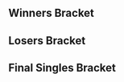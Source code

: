{{DISPLAYTITLE:Poi Poundaz: ''Melee'' Singles Bracket}}{{SetGame|melee}}
{{tabs static
|name1=Overview
|link1=Poi Poundaz/Melee
|name2=Singles Pools
|link2=Poi Poundaz/Melee/Singles Pools
|name3=Singles Bracket
|link3=Poi Poundaz/Melee/Singles Bracket
|name4=Doubles Bracket
|link4=Poi Poundaz/Melee/Doubles Bracket
|This=3
}}
==Winners Bracket==
{{8DEWBracketA
<!-- Quarterfinals -->
|r1m1p1=S2J |r1m1p1flag=us |r1m1p1score=2
|r1m1p2=Shoyo |r1m1p2flag=us |r1m1p2score=0
|r1m1win=1
|r1m1p1char1=cf |r1m1p2char1=fox |r1m1p1stock1=1 |r1m1p2stock1=0 |r1m1win1=1 |r1m1stage1=Fountain of Dreams
|r1m1p1char2=cf |r1m1p2char2=fox |r1m1p1stock2=2 |r1m1p2stock2=0 |r1m1win2=1 |r1m1stage2=Fountain of Dreams
|r1m1date=January 6, 2018
|r1m1details={{BracketMatchDetails|reddit=|comment=|vod=https://www.youtube.com/watch?v=BdUTikqRxbg}}

|r1m2p1=aMSa |r1m2p1flag=jp |r1m2p1score=1
|r1m2p2=Bladewise |r1m2p2flag=us |r1m2p2score=2
|r1m2win=2
|r1m2p1char1=yoshi |r1m2p2char1=peach |r1m2p1stock1=2 |r1m2p2stock1=0 |r1m2win1=1 |r1m2stage1=Battlefield
|r1m2p1char2=yoshi |r1m2p2char2=peach |r1m2p1stock2=0 |r1m2p2stock2=1 |r1m2win2=2 |r1m2stage2=Final Destination
|r1m2p1char3=yoshi |r1m2p2char3=peach |r1m2p1stock3=0 |r1m2p2stock3=1 |r1m2win3=2 |r1m2stage3=Pokémon Stadium
|r1m2date=January 6, 2018
|r1m2details={{BracketMatchDetails|reddit=|comment=|vod=https://www.youtube.com/watch?v=s46_sAjtKh4}}

|r1m3p1=Lucky |r1m3p1flag=us |r1m3p1score=2
|r1m3p2=FireflyHI |r1m3p2flag=us |r1m3p2score=0
|r1m3win=1
|r1m3p1char1=fox |r1m3p2char1=fox |r1m3p1stock1=3 |r1m3p2stock1=0 |r1m3win1=1 |r1m3stage1=Battlefield
|r1m3p1char2=fox |r1m3p2char2=fox |r1m3p1stock2=2 |r1m3p2stock2=0 |r1m3win2=1 |r1m3stage2=Pokémon Stadium
|r1m3date=January 6, 2018
|r1m3details={{BracketMatchDetails|reddit=|comment=|vod=https://www.youtube.com/watch?v=2_YxbiKdGi4}}

|r1m4p1=HugS |r1m4p1flag=us |r1m4p1score=2
|r1m4p2=Ka-Master |r1m4p2flag=us |r1m4p2score=1
|r1m4win=1

<!-- SEMIFINALS -->
|r2m1p1=S2J |r2m1p1flag=us |r2m1p1score=3
|r2m1p2=Bladewise |r2m1p2flag=us |r2m1p2score=1
|r2m1win=1
|r2m1p1char1=cf |r2m1p2char1=peach |r2m1p1stock1=1 |r2m1p2stock1=0 |r2m1win1=1 |r2m1stage1=Battlefield
|r2m1p1char2=cf |r2m1p2char2=peach |r2m1p1stock2=2 |r2m1p2stock2=0 |r2m1win2=1 |r2m1stage2=Final Destination
|r2m1p1char3=cf |r2m1p2char3=peach |r2m1p1stock3=0 |r2m1p2stock3=3 |r2m1win3=2 |r2m1stage3=Final Destination
|r2m1p1char4=cf |r2m1p2char4=peach |r2m1p1stock4=2 |r2m1p2stock4=0 |r2m1win4=1 |r2m1stage4=Pokémon Stadium
|r2m1date=January 6, 2018
|r2m1details={{BracketMatchDetails|reddit=|comment=|vod=https://www.youtube.com/watch?v=NEuR7MCDkFw}}

|r2m2p1=Lucky |r2m2p1flag=us |r2m2p1score=3
|r2m2p2=HugS |r2m2p2flag=us |r2m2p2score=0
|r2m2win=1
|r2m2p1char1=fox |r2m2p2char1=samus |r2m2p1stock1=1 |r2m2p2stock1=0 |r2m2win1=1 |r2m2stage1=Battlefield
|r2m2p1char2=cf |r2m2p2char2=samus |r2m2p1stock2=1 |r2m2p2stock2=0 |r2m2win2=1 |r2m2stage2=Battlefield
|r2m2p1char3=cf |r2m2p2char3=samus |r2m2p1stock3=3 |r2m2p2stock3=0 |r2m2win3=1 |r2m2stage3=Battlefield
|r2m2date=January 6, 2018
|r2m2details={{BracketMatchDetails|reddit=|comment=|vod=https://www.youtube.com/watch?v=VAU6rSHqgH8}}
}}
==Losers Bracket==
{{16DELBracketSmwA
|column-width=190
|tourneylink=Poi Poundaz/Melee
|tourneyname=Poi Poundaz
|l1placement=13-16
|l2placement=9-12
|l3placement=7-8
|l4placement=5-6

<!-- Round 1 -->
|l1m1p1=Rebel |l1m1p1flag=us |l1m1p1score=2
|l1m1p2=Hoff |l1m1p2flag=us |l1m1p2score=1
|l1m1win=1

|l1m2p1=Dirt |l1m2p1flag=us |l1m2p1score=1
|l1m2p2=Team Nick |l1m2p2flag=us |l1m2p2score=2
|l1m2win=2

|l1m3p1=Rustin |l1m3p1flag=us |l1m3p1score=2
|l1m3p2=UWAN |l1m3p2flag=us |l1m3p2score=0
|l1m3win=1

|l1m4p1=Sun |l1m4p1flag=us |l1m4p1score=1
|l1m4p2=Mystery |l1m4p2flag=us |l1m4p2score=2
|l1m4win=2

<!-- Round 2 -->
|l2m1p1=Ka-Master |l2m1p1flag=us |l2m1p1score=2
|l2m1p2=Rebel |l2m1p2flag=us |l2m1p2score=0
|l2m1win=1

|l2m2p1=FireflyHI |l2m2p1flag=us |l2m2p1score=2
|l2m2p2=Team Nick |l2m2p2flag=us |l2m2p2score=0
|l2m2win=1

|l2m3p1=aMSa |l2m3p1flag=jp |l2m3p1score=2
|l2m3p2=Rustin |l2m3p2flag=us |l2m3p2score=0
|l2m3win=1

|l2m4p1=Shoyo |l2m4p1flag=us |l2m4p1score=DQ
|l2m4p2=Mystery |l2m4p2flag=us |l2m4p2score={{win}}
|l2m4win=2

<!-- Round 3 -->
|l3m1p1=Ka-Master |l3m1p1flag=us |l3m1p1score=3
|l3m1p2=FireflyHI |l3m1p2flag=us |l3m1p2score=0
|l3m1win=1
|l3m1p1char1=cf |l3m1p2char1=fox |l3m1p1stock1=1 |l3m1p2stock1=0 |l3m1win1=1 |l3m1stage1=Battlefield
|l3m1p1char2=cf |l3m1p2char2=fox |l3m1p1stock2=1 |l3m1p2stock2=0 |l3m1win2=1 |l3m1stage2=Pokémon Stadium
|l3m1p1char3=cf |l3m1p2char3=fox |l3m1p1stock3=1 |l3m1p2stock3=0 |l3m1win3=1 |l3m1stage3=Battlefield
|l3m1date=January 6, 2018
|l3m1details={{BracketMatchDetails|reddit=|comment=|vod=https://www.youtube.com/watch?v=lI0L5cwDsjM}}

|l3m2p1=aMSa |l3m2p1flag=jp |l3m2p1score=3
|l3m2p2=Mystery |l3m2p2flag=us |l3m2p2score=0
|l3m2win=1
|l3m2p1char1=yoshi |l3m2p2char1=fox |l3m2p1stock1=3 |l3m2p2stock1=0 |l3m2win1=1 |l3m2stage1=Battlefield
|l3m2p1char2=yoshi |l3m2p2char2=puff |l3m2p1stock2=2 |l3m2p2stock2=0 |l3m2win2=1 |l3m2stage2=Dream Land
|l3m2p1char3=yoshi |l3m2p2char3=puff |l3m2p1stock3=2 |l3m2p2stock3=0 |l3m2win3=1 |l3m2stage3=Dream Land
|l3m2date=January 6, 2018
|l3m2details={{BracketMatchDetails|reddit=|comment=|vod=https://www.youtube.com/watch?v=tGch943i5yE}}

<!-- Round 4 -->
|l4m1p1=Bladewise |l4m1p1flag=us |l4m1p1score=3
|l4m1p2=Ka-Master |l4m1p2flag=us |l4m1p2score=2
|l4m1win=1
|l4m1p1char1=peach |l4m1p2char1=cf |l4m1p1stock1=3 |l4m1p2stock1=0 |l4m1win1=1 |l4m1stage1=Battlefield
|l4m1p1char2=peach |l4m1p2char2=luigi |l4m1p1stock2=0 |l4m1p2stock2=2 |l4m1win2=2 |l4m1stage2=Final Destination
|l4m1p1char3=peach |l4m1p2char3=luigi |l4m1p1stock3=2 |l4m1p2stock3=0 |l4m1win3=1 |l4m1stage3=Dream Land
|l4m1p1char4=peach |l4m1p2char4=luigi |l4m1p1stock4=0 |l4m1p2stock4=2 |l4m1win4=2 |l4m1stage4=Fountain of Dreams
|l4m1p1char5=peach |l4m1p2char5=luigi |l4m1p1stock5=1 |l4m1p2stock5=0 |l4m1win5=1 |l4m1stage5=Battlefield
|l4m1date=January 6, 2018
|l4m1details={{BracketMatchDetails|reddit=|comment=|vod=https://www.youtube.com/watch?v=xgWp85fEuSg}}

|l4m2p1=HugS |l4m2p1flag=us |l4m2p1score=3
|l4m2p2=aMSa |l4m2p2flag=jp |l4m2p2score=1
|l4m2win=1
|l4m2p1char1=samus |l4m2p2char1=yoshi |l4m2p1stock1=0 |l4m2p2stock1=3 |l4m2win1=2 |l4m2stage1=Fountain of Dreams
|l4m2p1char2=samus |l4m2p2char2=yoshi |l4m2p1stock2=1 |l4m2p2stock2=0 |l4m2win2=1 |l4m2stage2=Final Destination
|l4m2p1char3=samus |l4m2p2char3=yoshi |l4m2p1stock3=1 |l4m2p2stock3=0 |l4m2win3=1 |l4m2stage3=Yoshi's Story
|l4m2p1char4=samus |l4m2p2char4=yoshi |l4m2p1stock4=2 |l4m2p2stock4=0 |l4m2win4=1 |l4m2stage4=Yoshi's Story
|l4m2date=January 6, 2018
|l4m2details={{BracketMatchDetails|reddit=|comment=|vod=https://www.youtube.com/watch?v=e-wdBPS4xjQ}}
}}
<onlyinclude>
==Final Singles Bracket==
{{DEFinalSmwBracket
|column-width=170
|tourneylink=Poi Poundaz/Melee
|tourneyname=Poi Poundaz
|l1placement=4
|r2placement=3
|r3loserplacement=2
|r3winnerplacement=1

<!-- FROM WINNERS -->
|r1m1p1=S2J |r1m1p1flag=us |r1m1p1score=3
|r1m1p2=Lucky |r1m1p2flag=us |r1m1p2score=2
|r1m1win=1
|r1m1p1char1=cf |r1m1p2char1=fox |r1m1p1stock1=0 |r1m1p2stock1=1 |r1m1win1=2 |r1m1stage1=Dream Land
|r1m1p1char2=cf |r1m1p2char2=fox |r1m1p1stock2=1 |r1m1p2stock2=0 |r1m1win2=1 |r1m1stage2=Battlefield
|r1m1p1char3=cf |r1m1p2char3=fox |r1m1p1stock3=0 |r1m1p2stock3=2 |r1m1win3=2 |r1m1stage3=Final Destination
|r1m1p1char4=cf |r1m1p2char4=fox |r1m1p1stock4=2 |r1m1p2stock4=0 |r1m1win4=1 |r1m1stage4=Pokémon Stadium
|r1m1p1char5=cf |r1m1p2char5=fox |r1m1p1stock5=1 |r1m1p2stock5=0 |r1m1win5=1 |r1m1stage5=Pokémon Stadium
|r1m1date=January 6, 2018
|r1m1details={{BracketMatchDetails|reddit=|comment=|vod=https://www.youtube.com/watch?v=eUFgKY7hdUs}}

<!-- FROM LOSERS -->
|l1m1p1=Bladewise |l1m1p1flag=us |l1m1p1score=3
|l1m1p2=HugS |l1m1p2flag=us |l1m1p2score=1
|l1m1win=1
|l1m1p1char1=peach |l1m1p2char1=samus |l1m1p1stock1=1 |l1m1p2stock1=0 |l1m1win1=1 |l1m1stage1=Battlefield
|l1m1p1char2=peach |l1m1p2char2=samus |l1m1p1stock2=1 |l1m1p2stock2=0 |l1m1win2=1 |l1m1stage2=Battlefield
|l1m1p1char3=peach |l1m1p2char3=samus |l1m1p1stock3=0 |l1m1p2stock3=1 |l1m1win3=2 |l1m1stage3=Battlefield
|l1m1p1char4=peach |l1m1p2char4=samus |l1m1p1stock4=1 |l1m1p2stock4=0 |l1m1win4=1 |l1m1stage4=Final Destination
|l1m1date=January 6, 2018
|l1m1details={{BracketMatchDetails|reddit=|comment=|vod=https://www.youtube.com/watch?v=07fAwa1Xwyc}}

<!-- LOSERS FINALS -->
|r2m1p1=Lucky |r2m1p1flag=us |r2m1p1score=3
|r2m1p2=Bladewise |r2m1p2flag=us |r2m1p2score=1
|r2m1win=1
|r2m1p1char1=fox |r2m1p2char1=peach |r2m1p1stock1=2 |r2m1p2stock1=0 |r2m1win1=1 |r2m1stage1=Battlefield
|r2m1p1char2=cf |r2m1p2char2=peach |r2m1p1stock2=0 |r2m1p2stock2=2 |r2m1win2=2 |r2m1stage2=Final Destination
|r2m1p1char3=fox |r2m1p2char3=peach |r2m1p1stock3=3 |r2m1p2stock3=0 |r2m1win3=1 |r2m1stage3=Pokémon Stadium
|r2m1p1char4=fox |r2m1p2char4=peach |r2m1p1stock4=2 |r2m1p2stock4=0 |r2m1win4=1 |r2m1stage4=Fountain of Dreams
|r2m1date=January 6, 2018
|r2m1details={{BracketMatchDetails|reddit=|comment=|vod=https://www.youtube.com/watch?v=peUewpH_ixE}}

<!-- GRAND FINALS -->
|r3m1p1=S2J |r3m1p1flag=us |r3m1p1score=3 |r3m2p1score=
|r3m1p2=Lucky |r3m1p2flag=us |r3m1p2score=0 |r3m2p2score=
|r3m1win=1
|r3m1p1char1=cf |r3m1p2char1=fox |r3m1p1stock1=2 |r3m1p2stock1=0 |r3m1win1=1 |r3m1stage1=Dream Land
|r3m1p1char2=cf |r3m1p2char2=fox |r3m1p1stock2=2 |r3m1p2stock2=0 |r3m1win2=1 |r3m1stage2=Pokémon Stadium
|r3m1p1char3=cf |r3m1p2char3=fox |r3m1p1stock3=3 |r3m1p2stock3=0 |r3m1win3=1 |r3m1stage3=Yoshi's Story
|r3m1date=January 6, 2018
|r3m1details={{BracketMatchDetails|reddit=|comment=|vod=https://www.youtube.com/watch?v=wXznDPKVOMM}}
}}
</onlyinclude>
